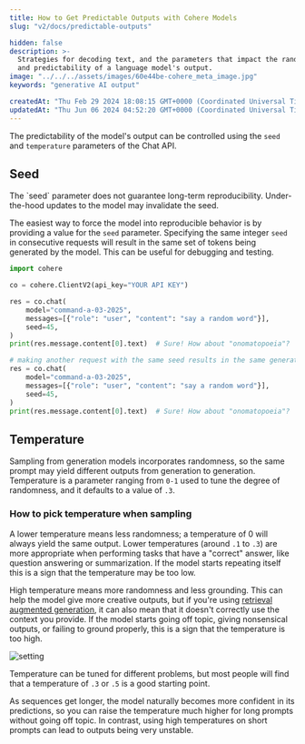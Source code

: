 ```yaml
---
title: How to Get Predictable Outputs with Cohere Models
slug: "v2/docs/predictable-outputs"

hidden: false 
description: >-
  Strategies for decoding text, and the parameters that impact the randomness
  and predictability of a language model's output.
image: "../../../assets/images/60e44be-cohere_meta_image.jpg"  
keywords: "generative AI output"

createdAt: "Thu Feb 29 2024 18:08:15 GMT+0000 (Coordinated Universal Time)"
updatedAt: "Thu Jun 06 2024 04:52:20 GMT+0000 (Coordinated Universal Time)"
---
```

The predictability of the model's output can be controlled using the `seed` and `temperature` parameters of the Chat API.

## Seed

<Info title="Note"> 
 The `seed` parameter does not guarantee long-term reproducibility. Under-the-hood updates to the model may invalidate the seed.
</Info>

The easiest way to force the model into reproducible behavior is by providing a value for the `seed` parameter. Specifying the same integer `seed` in consecutive requests will result in the same set of tokens being generated by the model. This can be useful for debugging and testing.

```python PYTHON
import cohere

co = cohere.ClientV2(api_key="YOUR API KEY")

res = co.chat(
    model="command-a-03-2025",
    messages=[{"role": "user", "content": "say a random word"}],
    seed=45,
)
print(res.message.content[0].text)  # Sure! How about "onomatopoeia"?

# making another request with the same seed results in the same generated text
res = co.chat(
    model="command-a-03-2025",
    messages=[{"role": "user", "content": "say a random word"}],
    seed=45,
)
print(res.message.content[0].text)  # Sure! How about "onomatopoeia"?
```

## Temperature

Sampling from generation models incorporates randomness, so the same prompt may yield different outputs from generation to generation. Temperature is a parameter ranging from `0-1` used to tune the degree of randomness, and it defaults to a value of `.3`.

### How to pick temperature when sampling

A lower temperature means less randomness; a temperature of 0 will always yield the same output. Lower temperatures (around `.1` to `.3`) are more appropriate when performing tasks that have a "correct" answer, like question answering or summarization. If the model starts repeating itself this is a sign that the temperature may be too low.

High temperature means more randomness and less grounding. This can help the model give more creative outputs, but if you're using [retrieval augmented generation](/v2/docs/retrieval-augmented-generation-rag), it can also mean that it doesn't correctly use the context you provide. If the model starts going off topic, giving nonsensical outputs, or failing to ground properly, this is a sign that the temperature is too high.

<img src='../../../assets/images/775d949-Temperature_Visual_1.png' alt='setting' />

Temperature can be tuned for different problems, but most people will find that a temperature of `.3` or `.5` is a good starting point.

As sequences get longer, the model naturally becomes more confident in its predictions, so you can raise the temperature much higher for long prompts without going off topic. In contrast, using high temperatures on short prompts can lead to outputs being very unstable.